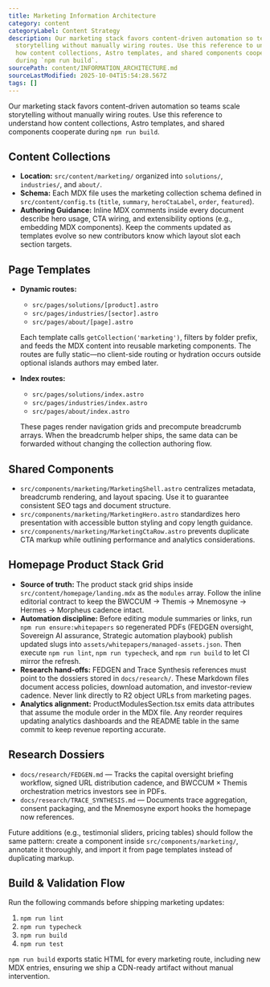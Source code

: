 ```yaml
---
title: Marketing Information Architecture
category: content
categoryLabel: Content Strategy
description: Our marketing stack favors content-driven automation so teams scale
  storytelling without manually wiring routes. Use this reference to understand
  how content collections, Astro templates, and shared components cooperate
  during `npm run build`.
sourcePath: content/INFORMATION_ARCHITECTURE.md
sourceLastModified: 2025-10-04T15:54:28.567Z
tags: []
---
```


Our marketing stack favors content-driven automation so teams scale storytelling without manually
wiring routes. Use this reference to understand how content collections, Astro templates, and shared
components cooperate during `npm run build`.

## Content Collections

- **Location:** `src/content/marketing/` organized into `solutions/`, `industries/`, and `about/`.
- **Schema:** Each MDX file uses the marketing collection schema defined in
  `src/content/config.ts` (`title`, `summary`, `heroCtaLabel`, `order`, `featured`).
- **Authoring Guidance:** Inline MDX comments inside every document describe hero usage, CTA
  wiring, and extensibility options (e.g., embedding MDX components). Keep the comments updated as
  templates evolve so new contributors know which layout slot each section targets.

## Page Templates

- **Dynamic routes:**
  - `src/pages/solutions/[product].astro`
  - `src/pages/industries/[sector].astro`
  - `src/pages/about/[page].astro`

  Each template calls `getCollection('marketing')`, filters by folder prefix, and feeds the MDX
  content into reusable marketing components. The routes are fully static—no client-side routing or
  hydration occurs outside optional islands authors may embed later.

- **Index routes:**
  - `src/pages/solutions/index.astro`
  - `src/pages/industries/index.astro`
  - `src/pages/about/index.astro`

  These pages render navigation grids and precompute breadcrumb arrays. When the breadcrumb helper
  ships, the same data can be forwarded without changing the collection authoring flow.

## Shared Components

- `src/components/marketing/MarketingShell.astro` centralizes metadata, breadcrumb rendering, and
  layout spacing. Use it to guarantee consistent SEO tags and document structure.
- `src/components/marketing/MarketingHero.astro` standardizes hero presentation with accessible
  button styling and copy length guidance.
- `src/components/marketing/MarketingCtaRow.astro` prevents duplicate CTA markup while outlining
  performance and analytics considerations.

## Homepage Product Stack Grid

- **Source of truth:** The product stack grid ships inside `src/content/homepage/landing.mdx` as the
  `modules` array. Follow the inline editorial contract to keep the BWCCUM → Themis → Mnemosyne →
  Hermes → Morpheus cadence intact.
- **Automation discipline:** Before editing module summaries or links, run `npm run ensure:whitepapers`
  so regenerated PDFs (FEDGEN oversight, Sovereign AI assurance, Strategic automation playbook)
  publish updated slugs into `assets/whitepapers/managed-assets.json`. Then execute `npm run lint`,
  `npm run typecheck`, and `npm run build` to let CI mirror the refresh.
- **Research hand-offs:** FEDGEN and Trace Synthesis references must point to the dossiers stored in
  `docs/research/`. These Markdown files document access policies, download automation, and
  investor-review cadence. Never link directly to R2 object URLs from marketing pages.
- **Analytics alignment:** ProductModulesSection.tsx emits data attributes that assume the module
  order in the MDX file. Any reorder requires updating analytics dashboards and the README table in
  the same commit to keep revenue reporting accurate.

## Research Dossiers

- `docs/research/FEDGEN.md` — Tracks the capital oversight briefing workflow, signed URL
  distribution cadence, and BWCCUM × Themis orchestration metrics investors see in PDFs.
- `docs/research/TRACE_SYNTHESIS.md` — Documents trace aggregation, consent packaging, and the
  Mnemosyne export hooks the homepage now references.

Future additions (e.g., testimonial sliders, pricing tables) should follow the same pattern: create a
component inside `src/components/marketing/`, annotate it thoroughly, and import it from page
templates instead of duplicating markup.

## Build & Validation Flow

Run the following commands before shipping marketing updates:

1. `npm run lint`
2. `npm run typecheck`
3. `npm run build`
4. `npm run test`

`npm run build` exports static HTML for every marketing route, including new MDX entries, ensuring we
ship a CDN-ready artifact without manual intervention.
